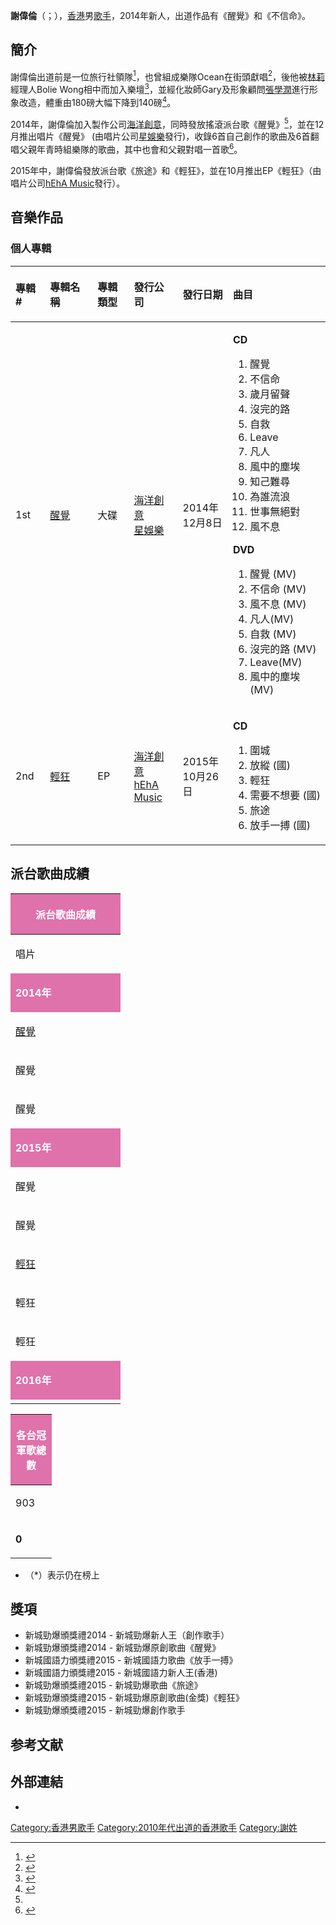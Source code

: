 {{Veil|time=2015-09-12T06:59:31+00:00}}
{{expand|time=2014-11-20T00:30:52+00:00}}
{{藝人
| name  = 謝偉倫
| 英文名 = Alan Tse
| 類型 = 男歌手
| 暱稱 = Alan 
| 圖片 =
| 國籍 = {{CNHK}}
| 籍貫 = 廣東
| 出生日期 = {{birth date and age|1989|5|17}}
| 出生地點 = 
| 語言 = 廣東話、英語、國語
| 教育程度 = 不詳
| 母校 = 不詳
| 宗教信仰 = 未公開
| 音樂類型 = [[粵語流行音樂|粵語流行音樂]]
| 職業 = [[歌手|歌手]]
| 出道日期 = 
| 出道地點 = {{HKG}}
| 出道作 = 《醒覺》
| 活躍年代 = 
| 唱片公司 = [[海洋創意|海洋創意]]（製作，2014年－）<br>[[星娛樂|星娛樂]]（發行，2014年－2015年）<br>[[hEhA_Music|hEhA Music]]（發行，2015年－）
| 经纪公司 = [[VIP_Management|VIP Management]]（2014年－）
}}

'''謝偉倫'''（{{lang-en |Alan Tse}}；{{bd|1989年|5月17日}}），[[香港|香港]]男[[歌手|歌手]]，2014年新人，出道作品有《醒覺》和《不信命》。

==簡介==
謝偉倫出道前是一位旅行社領隊<ref name="li">{{cite news |author=歐陽有男 |title=謝偉倫邊走邊唱 |work=MUSIC |publisher=[[Milk|Milk]] |location=香港 |date=2014-10-02 }}</ref>，也曾組成樂隊Ocean在街頭獻唱<ref name="liu">{{cite news |title=謝偉倫街頭獻Sing 父子上陣 |work=娛樂 |publisher=[[東方日報|東方日報]] |location=香港 |date=2014-09-05 }}</ref>，後他被[[林莉|林莉]]經理人Bolie Wong相中而加入樂壇<ref name="fa">{{cite news |author=黃大鈞 |title=謝偉倫碼頭Sing演 范振鋒激讚似Eason|publisher=[[太陽報|太陽報]] |location=香港 |date=2014-09-05 }}</ref>，並經化妝師Gary及形象顧問[[張學潤|張學潤]]進行形象改造，體重由180磅大幅下降到140磅<ref>{{cite news |title=謝偉倫為型被迫「食朋友」 |work=好清新 |publisher=[[太陽報|太陽報]] |location=香港 |date=2014-09-18 }}</ref>。

2014年，謝偉倫加入製作公司[[海洋創意|海洋創意]]，同時發放搖滾派台歌《醒覺》<ref name="li"/>，並在12月推出唱片《醒覺》 (由唱片公司[[星娛樂|星娛樂]]發行)，收錄6首自己創作的歌曲及6首翻唱父親年青時組樂隊的歌曲，其中也會和父親對唱一首歌<ref>{{cite news |title=謝偉倫減30磅入樂壇 |work=娛樂 |publisher=[[明報|明報]] |location=香港 |date=2014-09-18 }}</ref>。

2015年中，謝偉倫發放派台歌《旅途》和《輕狂》，並在10月推出EP《輕狂》（由唱片公司[[hEhA_Music|hEhA Music]]發行）。

== 音樂作品 ==
===個人專輯===
{| class="wikitable"
!align="left" width="75px"| 專輯 #
!align="left" width="225px"| 專輯名稱
!align="left" width="125px"| 專輯類型
!align="left" width="125px"| 發行公司
!align="left" width="150px"| 發行日期
!align="left" width="250px"| 曲目
|-
! 1st
! [[醒覺|醒覺]]
| 大碟
| [[海洋創意|海洋創意]]<br>[[星娛樂|星娛樂]]
| 2014年12月8日
| {{HideH|曲目}}

'''CD'''
# 醒覺
# 不信命
# 歲月留聲
# 沒完的路
# 自救
# Leave
# 凡人
# 風中的塵埃
# 知己難尋
# 為誰流浪
# 世事無絕對
# 風不息

'''DVD'''
# 醒覺 (MV)
# 不信命 (MV)
# 風不息 (MV)
# 凡人(MV)
# 自救 (MV)
# 沒完的路 (MV)
# Leave(MV)
# 風中的塵埃(MV)
{{HideF}}
|-
! 2nd
! [[輕狂|輕狂]]
| EP
| [[海洋創意|海洋創意]]<br>[[hEhA_Music|hEhA Music]]
| 2015年10月26日
| {{HideH|曲目}}

'''CD'''
# 圍城 
# 放縱 (國)
# 輕狂 
# 需要不想要 (國) 
# 旅途
# 放手一搏 (國)
{{HideF}}
|}

==派台歌曲成績==
{| class="wikitable" cellpadding="1"
|-
! style="background:#DF71AB; color:white" colspan="7" | '''派台歌曲成績'''
|-
| width="160"| 唱片 || width="160"| 歌曲 || width="50"| 903 || width="50"| RTHK || width="50"| 997 || width="50"| TVB || width="180"| 備註
|-
! style="background:#DF71AB; color:white" colspan="7" | '''2014年'''
|-
| [[醒覺|醒覺]] || 醒覺 || - || - || 5 || - || 新城勁爆勵志‧兒歌榜：'''1'''
|-
| 醒覺 || 不信命 || 14 || - || 3 || 9 || 新城勁爆勵志‧兒歌榜：2
|-
| 醒覺 || 風不息 || - || - || - || - || 
|-
! style="background:#DF71AB; color:white" colspan="7" | '''2015年'''
|-
| 醒覺 || Leave || - || - || 4 || - || 
|-
| 醒覺 || 風中的塵埃 || - || - || 9 || - || 
|-
| [[輕狂|輕狂]] || 旅途 || - || - || 2 || - || 新城勁爆勵志‧兒歌榜：'''1'''
|-
| 輕狂 || 輕狂 || - || - || '''1''' || 8 || '''首支冠軍歌'''<br>新城勁爆勵志‧兒歌榜：'''1'''
|-
| 輕狂 || 圍城 || - || - || 5 || - || 跨年上榜
|-
! style="background:#DF71AB; color:white" colspan="7" | '''2016年'''
|-
|  || 失落方舟 || - || - || - || - || 
|}
{| class="wikitable" cellpadding="1"
|-
! style="background:#DF71AB; color:white" colspan="5" | '''各台冠軍歌總數'''
|-
| width="50"| 903 || width="50"| RTHK || width="50"| 997 || width="50"| TVB || width="160"| 備註
|-
| '''0''' || '''0''' || '''1''' || '''0''' || '''四台冠軍歌總數：0'''
|}

*（*）表示仍在榜上

==獎項==
*新城勁爆頒獎禮2014 - 新城勁爆新人王（創作歌手）
*新城勁爆頒獎禮2014 - 新城勁爆原創歌曲《醒覺》
*新城國語力頒獎禮2015 - 新城國語力歌曲《放手一搏》
*新城國語力頒獎禮2015 - 新城國語力新人王(香港)
*新城勁爆頒獎禮2015 - 新城勁爆歌曲《旅途》
*新城勁爆頒獎禮2015 - 新城勁爆原創歌曲(金獎)《輕狂》
*新城勁爆頒獎禮2015 - 新城勁爆創作歌手

==参考文献==
{{reflist}}

==外部連結==
<!-- ------ 請注意 -----
非官方成立的歌迷/影迷/支援者網站、網頁、部落格、論壇等的連結，以及YouTube、Google Video之類的影像連結並不適合放在維基百科條目裡，請參考「Wikipedia:不適合維基百科的文章」。 -->
*{{facebook|AlannTse}}

[[Category:香港男歌手|Category:香港男歌手]]
[[Category:2010年代出道的香港歌手|Category:2010年代出道的香港歌手]]
[[Category:謝姓|Category:謝姓]]